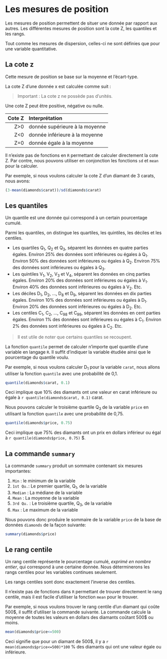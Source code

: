 # Les mesures de position {#mesuresposition}

Les mesures de position permettent de situer une donnée par rapport aux autres. Les différentes mesures de position sont la cote Z, les quantiles et les rangs.

Tout comme les mesures de dispersion, celles-ci ne sont définies que pour une variable quantitative.

## La cote z

Cette mesure de position se base sur la moyenne et l’écart-type.

La cote Z d’une donnée x est calculée comme suit : 

\begin{equation}
Z = \dfrac{x-\text{moyenne}}{\text{ecart-type}}
\end{equation}

> Important : La cote z ne possède pas d'unités.

Une cote Z peut être positive, négative ou nulle. 

| Cote Z | Interprétation |
|-------:|:---------------|
| Z>0 | donnée supérieure à la moyenne | 
| Z<0 | donnée inférieure à la moyenne |
| Z=0 | donnée égale à la moyenne |

Il n'existe pas de fonctions en `R` permettant de calculer directement la cote Z. Par contre, nous pouvons utiliser en conjonction les fonctions `sd` et `mean` pour la calculer.

Par exemple, si nous voulons calculer la cote Z d'un diamant de 3 carats, nous avons:

```r
(3-mean(diamonds$carat))/sd(diamonds$carat)
```

## Les quantiles

Un quantile est une donnée qui correspond à un certain pourcentage cumulé.

Parmi les quantiles, on distingue les quartiles, les quintiles, les déciles et les centiles. 

- Les quartiles Q~1~, Q~2~ et Q~3~, séparent les données en quatre parties égales.
Environ 25% des données sont inférieures ou égales à Q~1~.
Environ 50% des données sont inférieures ou égales à Q~2~.
Environ 75% des données sont inférieures ou égales à Q~3~.
- Les quintiles V~1~, V~2~, V~3~ et V~4~, séparent les données en cinq parties égales.
Environ 20% des données sont inférieures ou égales à V~1~.
Environ 40% des données sont inférieures ou égales à V~2~.
Etc.
- Les déciles D~1~, D~2~, ..., D~8~ et D~9~, séparent les données en dix parties égales. 
Environ 10% des données sont inférieures ou égales à D~1~. 
Environ 20% des données sont inférieures ou égales à D~2~.
Etc.
- Les centiles C~1~, C~2~, ..., C~98~ et C~99~, séparent les données en cent parties égales.
Environ 1% des données sont inférieures ou égales à C~1~.
Environ 2% des données sont inférieures ou égales à C~2~.
Etc.

> Il est utile de noter que certains quantiles se recoupent. 

La fonction `quantile` permet de calculer n'importe quel quantile d'une variable en langage `R`. Il suffit d'indiquer la variable étudiée ainsi que le pourcentage du quantile voulu.

Par exemple, si nous voulons calculer D~1~ pour la variable `carat`, nous allons utiliser la fonction `quantile` avec une probabilité de 0,1.

```r
quantile(diamonds$carat, 0.1)
```

Ceci implique que 10% des diamants ont une valeur en carat inférieure ou égale à `r quantile(diamonds$carat, 0.1)` carat.

Nous pouvons calculer le troisième quartile Q~3~ de la variable `price` en utilisant la fonction `quantile` avec une probabilité de 0,75.

```r
quantile(diamonds$price, 0.75)
```

Ceci implique que 75% des diamants ont un prix en dollars inférieur ou égal à `r quantile(diamonds$price, 0.75)` $.

## La commande `summary`

La commande `summary` produit un sommaire contenant six mesures importantes:

1. `Min` : le minimum de la variable
2. `1st Qu.`: Le premier quartile, Q~1~, de la variable
3. `Median` : La médiane de la variable
4. `Mean` : La moyenne de la variable
5. `3rd Qu.` : Le troisième quartile, Q~3~, de la variable
6. `Max` : Le maximum de la variable

Nous pouvons donc produire le sommaire de la variable `price` de la base de données `diamonds` de la façon suivante:

```r
summary(diamonds$price)
```

## Le rang centile

Un rang centile représente le pourcentage cumulé, *exprimé en nombre entier*, qui correspond à une certaine donnée. Nous déterminerons les rangs centiles pour les variables continues seulement.

Les rangs centiles sont donc exactement l’inverse des centiles.

Il n'existe pas de fonctions dans `R` permettant de trouver directement le rang centile, mais il est facile d'utiliser la fonction `mean` pour le trouver. 

Par exemple, si nous voulons trouver le rang centile d'un diamant qui coûte 500\$, il suffit d'utiliser la commande suivante. La commande calcule la moyenne de toutes les valeurs en dollars des diamants coûtant 500\$ ou moins.

```r
mean(diamonds$price<=500)
```

Ceci signifie que pour un diamant de 500\$, il y a `r mean(diamonds$price<=500)*100` % des diamants qui ont une valeur égale ou inférieure.
